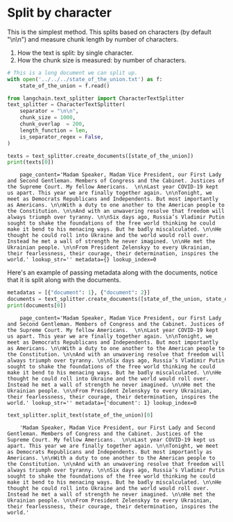 # Split by character

This is the simplest method. This splits based on characters (by default "\n\n") and measure chunk length by number of characters.

1. How the text is split: by single character.
2. How the chunk size is measured: by number of characters.

```python
# This is a long document we can split up.
with open('../../../state_of_the_union.txt') as f:
    state_of_the_union = f.read()
```


```python
from langchain.text_splitter import CharacterTextSplitter
text_splitter = CharacterTextSplitter(
    separator = "\n\n",
    chunk_size = 1000,
    chunk_overlap  = 200,
    length_function = len,
    is_separator_regex = False,
)
```


```python
texts = text_splitter.create_documents([state_of_the_union])
print(texts[0])
```

<CodeOutputBlock lang="python">

```
    page_content='Madam Speaker, Madam Vice President, our First Lady and Second Gentleman. Members of Congress and the Cabinet. Justices of the Supreme Court. My fellow Americans.  \n\nLast year COVID-19 kept us apart. This year we are finally together again. \n\nTonight, we meet as Democrats Republicans and Independents. But most importantly as Americans. \n\nWith a duty to one another to the American people to the Constitution. \n\nAnd with an unwavering resolve that freedom will always triumph over tyranny. \n\nSix days ago, Russia’s Vladimir Putin sought to shake the foundations of the free world thinking he could make it bend to his menacing ways. But he badly miscalculated. \n\nHe thought he could roll into Ukraine and the world would roll over. Instead he met a wall of strength he never imagined. \n\nHe met the Ukrainian people. \n\nFrom President Zelenskyy to every Ukrainian, their fearlessness, their courage, their determination, inspires the world.' lookup_str='' metadata={} lookup_index=0
```

</CodeOutputBlock>

Here's an example of passing metadata along with the documents, notice that it is split along with the documents.


```python
metadatas = [{"document": 1}, {"document": 2}]
documents = text_splitter.create_documents([state_of_the_union, state_of_the_union], metadatas=metadatas)
print(documents[0])
```

<CodeOutputBlock lang="python">

```
    page_content='Madam Speaker, Madam Vice President, our First Lady and Second Gentleman. Members of Congress and the Cabinet. Justices of the Supreme Court. My fellow Americans.  \n\nLast year COVID-19 kept us apart. This year we are finally together again. \n\nTonight, we meet as Democrats Republicans and Independents. But most importantly as Americans. \n\nWith a duty to one another to the American people to the Constitution. \n\nAnd with an unwavering resolve that freedom will always triumph over tyranny. \n\nSix days ago, Russia’s Vladimir Putin sought to shake the foundations of the free world thinking he could make it bend to his menacing ways. But he badly miscalculated. \n\nHe thought he could roll into Ukraine and the world would roll over. Instead he met a wall of strength he never imagined. \n\nHe met the Ukrainian people. \n\nFrom President Zelenskyy to every Ukrainian, their fearlessness, their courage, their determination, inspires the world.' lookup_str='' metadata={'document': 1} lookup_index=0
```

</CodeOutputBlock>


```python
text_splitter.split_text(state_of_the_union)[0]
```

<CodeOutputBlock lang="python">

```
    'Madam Speaker, Madam Vice President, our First Lady and Second Gentleman. Members of Congress and the Cabinet. Justices of the Supreme Court. My fellow Americans.  \n\nLast year COVID-19 kept us apart. This year we are finally together again. \n\nTonight, we meet as Democrats Republicans and Independents. But most importantly as Americans. \n\nWith a duty to one another to the American people to the Constitution. \n\nAnd with an unwavering resolve that freedom will always triumph over tyranny. \n\nSix days ago, Russia’s Vladimir Putin sought to shake the foundations of the free world thinking he could make it bend to his menacing ways. But he badly miscalculated. \n\nHe thought he could roll into Ukraine and the world would roll over. Instead he met a wall of strength he never imagined. \n\nHe met the Ukrainian people. \n\nFrom President Zelenskyy to every Ukrainian, their fearlessness, their courage, their determination, inspires the world.'
```

</CodeOutputBlock>
